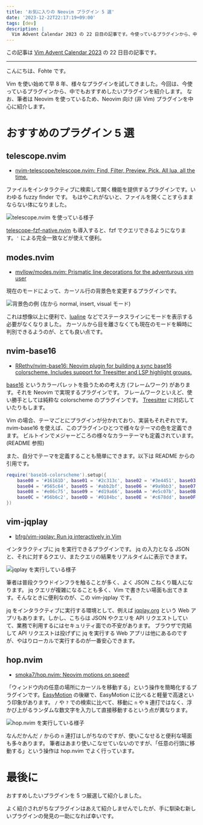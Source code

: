 ```yaml
---
title: 'お気に入りの Neovim プラグイン 5 選'
date: '2023-12-22T22:17:19+09:00'
tags: [dev]
description: |
  Vim Advent Calendar 2023 の 22 日目の記事です。今使っているプラグインから、中でもおすすめしたいプラグインを 5 つに絞って紹介します。
---
```


この記事は [Vim Advent Calendar 2023](https://qiita.com/advent-calendar/2023/vim) の 22 日目の記事です。

---

こんにちは、Fohte です。

Vim を使い始めて早 8 年、様々なプラグインを試してきました。今回は、今使っているプラグインから、中でもおすすめしたいプラグインを紹介します。
なお、筆者は Neovim を使っているため、Neovim 向け (非 Vim) プラグインを中心に紹介します。

# おすすめのプラグイン 5 選

## telescope.nvim

- [nvim-telescope/telescope.nvim: Find, Filter, Preview, Pick. All lua, all the time.](https://github.com/nvim-telescope/telescope.nvim)

ファイルをインタラクティブに検索して開く機能を提供するプラグインです。いわゆる fuzzy finder です。
もはやこれがないと、ファイルを開くことすらままならない体になりました。

![telescope.nvim を使っている様子](https://assets.fohte.net/images/cPBv8PMOcl_XPKvtaTH98MPRLmM.png?w=1000&h=610)

[telescope-fzf-native.nvim](https://github.com/nvim-telescope/telescope-fzf-native.nvim) も導入すると、fzf でクエリできるようになります。`'` による完全一致などが使えて便利。

## modes.nvim

- [mvllow/modes.nvim: Prismatic line decorations for the adventurous vim user](https://github.com/mvllow/modes.nvim)

現在のモードによって、カーソル行の背景色を変更するプラグインです。

![背景色の例 (左から normal, insert, visual モード)](https://assets.fohte.net/images/gnOy9kC9ywQbRaPGkXNTxRZfUjg.png?w=460&h=290)

これは想像以上に便利で、[lualine](https://github.com/nvim-lualine/lualine.nvim) などでステータスラインにモードを表示する必要がなくなりました。
カーソルから目を離さなくても現在のモードを瞬時に判別できるようのが、とても良い点です。

## nvim-base16

- [RRethy/nvim-base16: Neovim plugin for building a sync base16 colorscheme. Includes support for Treesitter and LSP highlight groups.](https://github.com/RRethy/nvim-base16)

[base16](https://github.com/chriskempson/base16) というカラーパレットを扱うための考え方 (フレームワーク) があります。それを Neovim で実現するプラグインです。
フレームワークといえど、使い勝手としては純粋な colorscheme のプラグインです。
[Treesitter](https://github.com/nvim-treesitter/nvim-treesitter) に対応していたりもします。

Vim の場合、テーマごとにプラグインが分かれており、実装もそれぞれです。nvim-base16 を使えば、このプラグインひとつで様々なテーマの色を定義できます。
ビルトインでメジャーどころの様々なカラーテーマも定義されています。(README 参照)

また、自分でテーマを定義することも簡単にできます。以下は README からの引用です。

```lua
require('base16-colorscheme').setup({
    base00 = '#16161D', base01 = '#2c313c', base02 = '#3e4451', base03 = '#6c7891',
    base04 = '#565c64', base05 = '#abb2bf', base06 = '#9a9bb3', base07 = '#c5c8e6',
    base08 = '#e06c75', base09 = '#d19a66', base0A = '#e5c07b', base0B = '#98c379',
    base0C = '#56b6c2', base0D = '#0184bc', base0E = '#c678dd', base0F = '#a06949',
})
```

## vim-jqplay

- [bfrg/vim-jqplay: Run jq interactively in Vim](https://github.com/bfrg/vim-jqplay)

インタラクティブに jq を実行できるプラグインです。
jq の入力となる JSON と、それに対するクエリ、またクエリの結果をリアルタイムに表示できます。

![jqplay を実行している様子](https://assets.fohte.net/images/_6OsUK6TiddjoeC2JpWffDyMydQ.png?w=1000&h=610)

筆者は普段クラウドインフラを触ることが多く、よく JSON こねくり職人になります。
jq クエリが複雑になることも多く、Vim で書きたい場面も出てきます。そんなときに便利なのが、この vim-jqplay です。

jq をインタラクティブに実行する環境として、例えば [jqplay.org](https://jqplay.org/) という Web アプリもあります。しかし、こちらは JSON やクエリを API リクエストしていて、業務で利用するにはセキュリティ面での不安があります。
ブラウザで完結して API リクエストは投げずに jq を実行する Web アプリは他にあるのですが、やはりローカルで実行するのが一番安心できます。

## hop.nvim

- [smoka7/hop.nvim: Neovim motions on speed!](https://github.com/smoka7/hop.nvim)

「ウィンドウ内の任意の場所にカーソルを移動する」という操作を簡略化するプラグインです。[EasyMotion](https://github.com/easymotion/vim-easymotion) の後継で、EasyMotion に比べると軽量で高速という印象があります。
`/` や `?` での検索に比べて、移動に `n` や `N` 連打ではなく、浮かび上がるランダムな数文字を入力して直接移動するという点が異なります。

![hop.nvim を実行している様子](https://assets.fohte.net/images/YGf9_1TRcDt5OXnsvkTIDXK1rp4.png?w=1000&h=732)

なんだかんだ `/` からの `n` 連打はしがちなのですが、使いこなせると便利な場面も多々あります。
筆者はあまり使いこなせていないのですが、「任意の行頭に移動する」という操作は hop.nvim でよく行っています。

# 最後に

おすすめしたいプラグインを 5 つ厳選して紹介しました。

よく紹介されがちなプラグインはあえて紹介しませんでしたが、手に馴染む新しいプラグインの発見の一助になれば幸いです。
